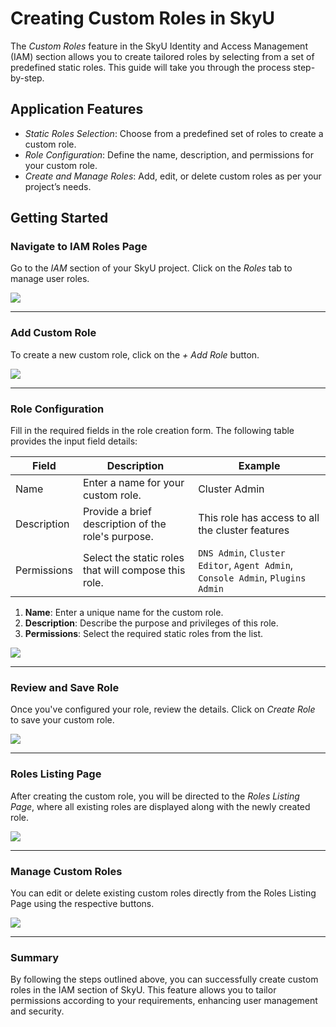 
# Creating Custom Roles in SkyU

The *Custom Roles* feature in the SkyU Identity and Access Management (IAM) section allows you to create tailored roles by selecting from a set of predefined static roles. This guide will take you through the process step-by-step.

## Application Features

- *Static Roles Selection*: Choose from a predefined set of roles to create a custom role.
- *Role Configuration*: Define the name, description, and permissions for your custom role.
- *Create and Manage Roles*: Add, edit, or delete custom roles as per your project’s needs.

## Getting Started

<Steps>

### Navigate to IAM Roles Page

Go to the *IAM* section of your SkyU project. Click on the *Roles* tab to manage user roles.

<Image src="/assets/images/iam/custom-roles/add-role.png" width={1000} height={500} />

---

### Add Custom Role

To create a new custom role, click on the *+ Add Role* button.

<Image src="/assets/images/iam/custom-roles/add-role-button.png" width={1000} height={500} />

---

### Role Configuration

Fill in the required fields in the role creation form. The following table provides the input field details:

| Field       | Description                                         | Example                      |
|-------------|-----------------------------------------------------|------------------------------|
| Name        | Enter a name for your custom role.                 | Cluster Admin                   |
| Description | Provide a brief description of the role's purpose. | This role has access to all the cluster features    |
| Permissions | Select the static roles that will compose this role.| `DNS Admin`, `Cluster Editor`, `Agent Admin`, `Console Admin`, `Plugins Admin` |

1. **Name**: Enter a unique name for the custom role.
2. **Description**: Describe the purpose and privileges of this role.
3. **Permissions**: Select the required static roles from the list.

<Image src="/assets/images/iam/custom-roles/select-static-roles.png" width={1000} height={500} />

---

### Review and Save Role

Once you've configured your role, review the details. Click on *Create Role* to save your custom role.

<Image src="/assets/images/iam/custom-roles/save.png" width={1000} height={500} />

---

### Roles Listing Page

After creating the custom role, you will be directed to the *Roles Listing Page*, where all existing roles are displayed along with the newly created role.

<Image src="/assets/images/iam/custom-roles/list.png" width={1000} height={500} />

---

### Manage Custom Roles

You can edit or delete existing custom roles directly from the Roles Listing Page using the respective buttons.

<Image src="/assets/images/iam/custom-roles/edit.png" width={1000} height={500} />

---

### Summary

By following the steps outlined above, you can successfully create custom roles in the IAM section of SkyU. This feature allows you to tailor permissions according to your requirements, enhancing user management and security.

</Steps>
